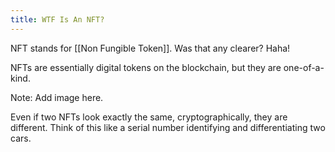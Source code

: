 ```yaml
---
title: WTF Is An NFT?
---
```


NFT stands for [[Non Fungible Token]]. Was that any clearer? Haha!
 
NFTs are essentially digital tokens on the blockchain, but they are one-of-a-kind.

Note: Add image here.

Even if two NFTs look exactly the same, cryptographically, they are different. Think of this like a serial number identifying and differentiating two cars.

